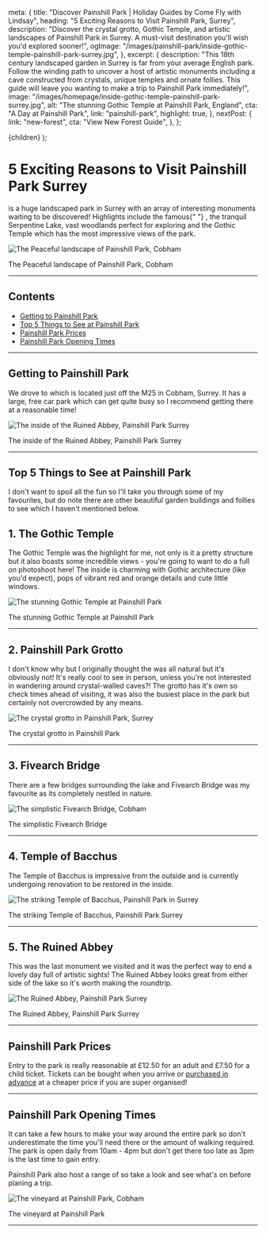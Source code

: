
  meta: {
    title: "Discover Painshill Park | Holiday Guides by Come Fly with Lindsay",
    heading: "5 Exciting Reasons to Visit Painshill Park, Surrey",
    description:
      "Discover the crystal grotto, Gothic Temple, and artistic landscapes of Painshill Park in Surrey. A must-visit destination you'll wish you'd explored sooner!",
    ogImage:
      "/images/painshill-park/inside-gothic-temple-painshill-park-surrey.jpg",
  },
  excerpt: {
    description:
      "This 18th century landscaped garden in Surrey is far from your average English park. Follow the winding path to uncover a host of artistic monuments including a cave constructed from crystals, unique temples and ornate follies. This guide will leave you wanting to make a trip to Painshill Park immediately!",
    image: "/images/homepage/inside-gothic-temple-painshill-park-surrey.jpg",
    alt: "The stunning Gothic Temple at Painshill Park, England",
    cta: "A Day at Painshill Park",
    link: "painshill-park",
    highlight: true,
  },
  nextPost: {
    link: "new-forest",
    cta: "View New Forest Guide",
  },
};

  <BlogPost details={details}>{children}</BlogPost>
);

# 5 Exciting Reasons to Visit Painshill Park Surrey

<PostDetails dateUpdated="May 2019" />

<p>
  <ExternalLink cta="Painshill Park" href="https://www.painshill.co.uk/" /> is a
  huge landscaped park in Surrey with an array of interesting monuments waiting
  to be discovered! Highlights include the famous{" "}
  <ExternalLink
    cta="Painshill crystal grotto"
    href="https://www.painshill.co.uk/crystal-grotto/"
  />
  , the tranquil Serpentine Lake, vast woodlands perfect for exploring and the Gothic
  Temple which has the most impressive views of the park.
</p>

![The Peaceful landscape of Painshill Park, Cobham](/images/painshill-park/landscaped-gardens-painshill-park-cobham.jpg)

<figcaption>The Peaceful landscape of Painshill Park, Cobham</figcaption>

---

## Contents

- [Getting to Painshill Park](#getting-there)
- [Top 5 Things to See at Painshill Park](#things-to-see)
- [Painshill Park Prices](#prices)
- [Painshill Park Opening Times](#hours)

---

## Getting to Painshill Park<a name="getting-there"></a>

We drove to <ExternalLink
cta="Painshill Park"
href="https://www.painshill.co.uk/contact-painshill/"
/> which is located just off the M25 in Cobham, Surrey. It has a large, free car park which can get quite busy so I recommend getting there at a reasonable time!

![The inside of the Ruined Abbey, Painshill Park Surrey](/images/painshill-park/front-ruined-abbey-painshill-park-surrey.jpg)

<figcaption>The inside of the Ruined Abbey, Painshill Park Surrey</figcaption>

---

## Top 5 Things to See at Painshill Park<a name="things-to-see"></a>

I don't want to spoil all the fun so I'll take you through some of my favourites, but do note there are other beautiful garden buildings and follies to see which I haven't mentioned below.

## 1. The Gothic Temple

The Gothic Temple was the highlight for me, not only is it a pretty structure but it also boasts some incredible views - you're going to want to do a full on photoshoot here! The inside is charming with Gothic architecture (like you'd expect), pops of vibrant red and orange details and cute little windows.

![The stunning Gothic Temple at Painshill Park](/images/painshill-park/gothic-temple-painshill-park-surrey.jpg)

<figcaption>The stunning Gothic Temple at Painshill Park</figcaption>

---

## 2. Painshill Park Grotto

I don't know why but I originally thought the <ExternalLink
cta="crystal grotto"
href="https://www.painshill.co.uk/crystal-grotto/"
/> was all natural but it's obviously not! It's really cool to see in person, unless you're not interested in wandering around crystal-walled caves?! The grotto has it's own <ExternalLink
cta="opening hours"
href="https://www.painshill.co.uk/crystal-grotto/"
/> so check times ahead of visiting, it was also the busiest place in the park but certainly not overcrowded by any means.

![The crystal grotto in Painshill Park, Surrey](/images/painshill-park/painshill-park-crystal-grotto-surrey.jpg)

<figcaption>The crystal grotto in Painshill Park</figcaption>

---

## 3. Fivearch Bridge

There are a few bridges surrounding the lake and Fivearch Bridge was my favourite as its completely nestled in nature.

![The simplistic Fivearch Bridge, Cobham](/images/painshill-park/fivearch-bridge-painshill-park-cobham.jpg)

<figcaption>The simplistic Fivearch Bridge</figcaption>

---

## 4. Temple of Bacchus

The Temple of Bacchus is impressive from the outside and is currently undergoing renovation to be restored in the inside.

![The striking Temple of Bacchus, Painshill Park in Surrey](/images/painshill-park/temple-of-bacchus-painshill-park.jpg)

<figcaption>The striking Temple of Bacchus, Painshill Park Surrey</figcaption>

---

## 5. The Ruined Abbey

This was the last monument we visited and it was the perfect way to end a lovely day full of artistic sights! The Ruined Abbey looks great from either side of the lake so it's worth making the roundtrip.

![The Ruined Abbey, Painshill Park Surrey](/images/painshill-park/ruined-abbey-painshill-park.jpg)

<figcaption>The Ruined Abbey, Painshill Park Surrey</figcaption>

---

## Painshill Park Prices<a name="prices"></a>

Entry to the park is really reasonable at £12.50 for an adult <ExternalLink
cta="ticket"
href="https://www.painshill.co.uk/visit-us/ticket-prices-booking/"
/> and £7.50 for a child ticket. Tickets can be bought when you arrive or [purchased in advance](https://shop.myonlinebooking.co.uk/Painshill/buy.aspx?tid=20) at a cheaper price if you are super organised!

---

## Painshill Park Opening Times<a name="hours"></a>

It can take a few hours to make your way around the entire park so don't underestimate the time you'll need there or the amount of walking required. The park is open daily from 10am - 4pm but don't get there too late as 3pm is the last time to gain entry.

Painshill Park also host a range of <ExternalLink
cta="events"
href="https://www.painshill.co.uk/events-at-painshill/"
/> so take a look and see what's on before planing a trip.

![The vineyard at Painshill Park, Cobham](/images/painshill-park/painshill-park-vineyard.jpg)

<figcaption>The vineyard at Painshill Park</figcaption>

---
